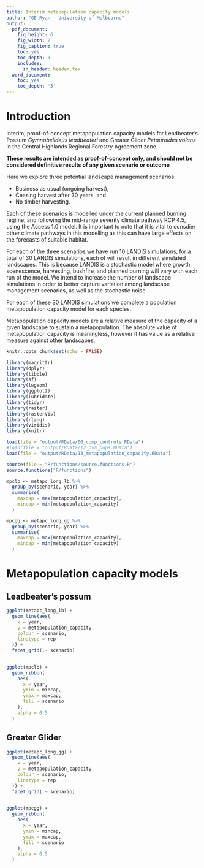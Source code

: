 ```yaml
---
title: Interim metapopulation capacity models
author: "GE Ryan - University of Melbourne"
output:
  pdf_document:
    fig_height: 6
    fig_width: 7
    fig_caption: true
    toc: yes
    toc_depth: 3
    includes:  
      in_header: header.tex
  word_document:
    toc: yes
    toc_depth: '3'
---
```


# Introduction

Interim, proof-of-concept metapopulation capacity models for Leadbeater's Possum *Gymnobelideus leadbeateri* and Greater Glider *Petauroides volans* in the Central Highlands Regional Forestry Agreement zone.

**These results are intended as proof-of-concept only, and should not be considered definitive results of any given scenario or outcome**

Here we explore three potential landscape management scenarios:

- Business as usual (ongoing harvest),
- Ceasing harvest after 30 years, and 
- No timber harvesting.

Each of these scenarios is modelled under the current planned burning regime, and following the mid-range severity climate pathway RCP 4.5, using the Access 1.0 model. It is important to note that it is vital to consdier other climate pathways in this modelling as this can have large effects on the forecasts of suitable habitat.

For each of the three scenarios we have run 10 LANDIS simulations, for a total of 30 LANDIS simulations, each of will result in different simulated landscapes. This is because LANDIS is a stochastic model where growth, scenescence, harvesting, bushfire, and planned burning will vary with each run of the model. We intend to increase the number of landscape simulations in order to better capture variation among landscape management scenarios, as well as the stochastic noise.

For each of these 30 LANDIS simulations we complete a population metapopulation capacity model for each species.

Metapopulation capacity models are a relative measure of the capacity of a given landscape to sustain a metapopulation. The absolute value of metapopulation capacity is meaningless, however it has value as a relative measure against other landscapes.


```r
knitr::opts_chunk$set(echo = FALSE)
```

```r
library(magrittr)
library(dplyr)
library(tibble)
library(sf)
library(lwgeom)
library(ggplot2)
library(lubridate)
library(tidyr)
library(raster)
library(rasterVis)
library(rlang)
library(viridis)
library(knitr)
```

```r
load(file = "output/RData/00_comp_controls.RData")
#load(file = "output/RData/12_pva_pops.RData")
load(file = "output/RData/13_metapopulation_capacity.RData")
```


```r
source(file = "R/functions/source.functions.R")
source.functions("R/functions")
```


```r
mpclb <- metapc_long_lb %>%
  group_by(scenario, year) %>%
  summarise(
    maxcap = max(metapopulation_capacity),
    mincap = min(metapopulation_capacity)
  )

mpcgg <- metapc_long_gg %>%
  group_by(scenario, year) %>%
  summarise(
    maxcap = max(metapopulation_capacity),
    mincap = min(metapopulation_capacity)
  )

```

# Metapopulation capacity models

## Leadbeater's possum
```r
ggplot(metapc_long_lb) +
  geom_line(aes(
    x = year,
    y = metapopulation_capacity,
    colour = scenario,
    linetype = rep
  )) +
  facet_grid(.~ scenario)
  
```

```r
ggplot(mpclb) +
  geom_ribbon(
    aes(
      x = year,
      ymin = mincap,
      ymax = maxcap,
      fill = scenario
    ),
    alpha = 0.5
  )
```

## Greater Glider

```r
ggplot(metapc_long_gg) +
  geom_line(aes(
    x = year,
    y = metapopulation_capacity,
    colour = scenario,
    linetype = rep
  )) +
  facet_grid(.~ scenario)
  
```

```r
ggplot(mpcgg) +
  geom_ribbon(
    aes(
      x = year,
      ymin = mincap,
      ymax = maxcap,
      fill = scenario
    ),
    alpha = 0.5
  )
```